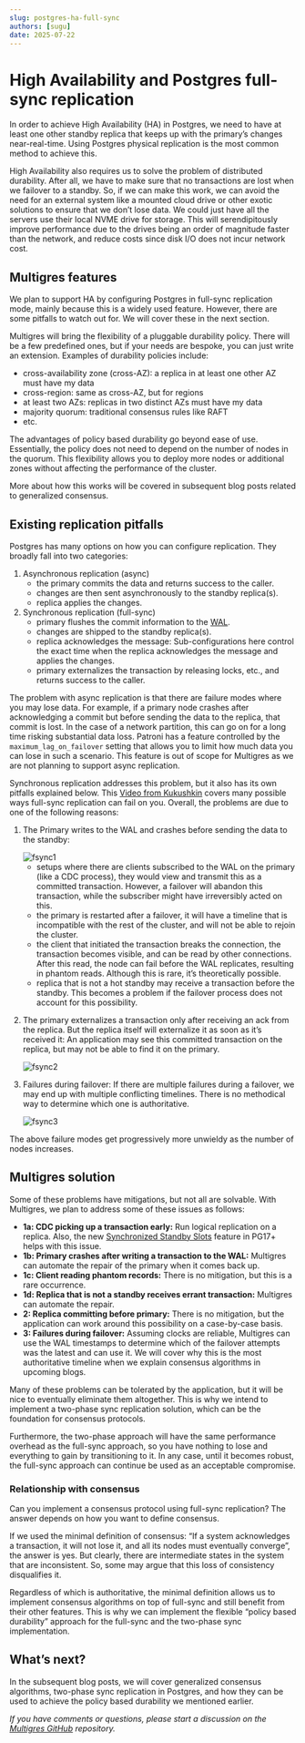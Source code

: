 ```yaml
---
slug: postgres-ha-full-sync
authors: [sugu]
date: 2025-07-22
---
```


# High Availability and Postgres full-sync replication

In order to achieve High Availability (HA) in Postgres, we need to have at least one other standby replica that keeps up with the primary’s changes near-real-time. Using Postgres physical replication is the most common method to achieve this.

High Availability also requires us to solve the problem of distributed durability. After all, we have to make sure that no transactions are lost when we failover to a standby. So, if we can make this work, we can avoid the need for an external system like a mounted cloud drive or other exotic solutions to ensure that we don’t lose data. We could just have all the servers use their local NVME drive for storage. This will serendipitously improve performance due to the drives being an order of magnitude faster than the network, and reduce costs since disk I/O does not incur network cost.

## Multigres features

We plan to support HA by configuring Postgres in full-sync replication mode, mainly because this is a widely used feature. However, there are some pitfalls to watch out for. We will cover these in the next section.

Multigres will bring the flexibility of a pluggable durability policy. There will be a few predefined ones, but if your needs are bespoke, you can just write an extension. Examples of durability policies include:

- cross-availability zone (cross-AZ): a replica in at least one other AZ must have my data
- cross-region: same as cross-AZ, but for regions
- at least two AZs: replicas in two distinct AZs must have my data
- majority quorum: traditional consensus rules like RAFT
- etc.

The advantages of policy based durability go beyond ease of use. Essentially, the policy does not need to depend on the number of nodes in the quorum. This flexibility allows you to deploy more nodes or additional zones without affecting the performance of the cluster.

More about how this works will be covered in subsequent blog posts related to generalized consensus.

## Existing replication pitfalls

Postgres has many options on how you can configure replication. They broadly fall into two categories:

1. Asynchronous replication (async)
    * the primary commits the data and returns success to the caller.
    * changes are then sent asynchronously to the standby replica(s).
    * replica applies the changes.
2. Synchronous replication (full-sync)
    * primary flushes the commit information to the [WAL](https://www.postgresql.org/docs/current/wal-intro.html).
    * changes are shipped to the standby replica(s).
    * replica acknowledges the message: Sub-configurations here control the exact time when the replica acknowledges the message and applies the changes.
    * primary externalizes the transaction by releasing locks, etc., and returns success to the caller.

The problem with async replication is that there are failure modes where you may lose data. For example, if a primary node crashes after acknowledging a commit but before sending the data to the replica, that commit is lost. In the case of a network partition, this can go on for a long time risking substantial data loss. Patroni has a feature controlled by the `maximum_lag_on_failover` setting that allows you to limit how much data you can lose in such a scenario. This feature is out of scope for Multigres as we are not planning to support async replication.

Synchronous replication addresses this problem, but it also has its own pitfalls explained below. This [Video from Kukushkin](https://youtu.be/PFn9qRGzTMc?si=neDR5sgti16Hfni0) covers many possible ways full-sync replication can fail on you. Overall, the problems are due to one of the following reasons:

1. The Primary writes to the WAL and crashes before sending the data to the standby:
    
    <img src="/img/blog/ha-postgres-full-sync/fsync-1--dark.svg" alt="fsync1" />
    
    * setups where there are clients subscribed to the WAL on the primary (like a CDC process), they would view and transmit this as a committed transaction. However, a failover will abandon this transaction, while the subscriber might have irreversibly acted on this.
    * the primary is restarted after a failover, it will have a timeline that is incompatible with the rest of the cluster, and will not be able to rejoin the cluster.
    * the client that initiated the transaction breaks the connection, the transaction becomes visible, and can be read by other connections. After this read, the node can fail before the WAL replicates, resulting in phantom reads. Although this is rare, it’s theoretically possible.
    * replica that is not a hot standby may receive a transaction before the standby. This becomes a problem if the failover process does not account for this possibility.
2. The primary externalizes a transaction only after receiving an ack from the replica. But the replica itself will externalize it as soon as it’s received it: An application may see this committed transaction on the replica, but may not be able to find it on the primary.
    
    <img src="/img/blog/ha-postgres-full-sync/fsync-2--dark.svg" alt="fsync2" />
    
3. Failures during failover: If there are multiple failures during a failover, we may end up with multiple conflicting timelines. There is no methodical way to determine which one is authoritative.

    <img src="/img/blog/ha-postgres-full-sync/fsync-3--dark.svg" alt="fsync3" />

The above failure modes get progressively more unwieldy as the number of nodes increases.

## Multigres solution

Some of these problems have mitigations, but not all are solvable. With Multigres, we plan to address some of these issues as follows:

- **1a: CDC picking up a transaction early:** Run logical replication on a replica. Also, the new [Synchronized Standby Slots](https://postgresqlco.nf/doc/en/param/synchronized_standby_slots/) feature in PG17+ helps with this issue.
- **1b: Primary crashes after writing a transaction to the WAL:** Multigres can automate the repair of the primary when it comes back up.
- **1c: Client reading phantom records:** There is no mitigation, but this is a rare occurrence.
- **1d: Replica that is not a standby receives errant transaction:** Multigres can automate the repair.
- **2: Replica committing before primary:** There is no mitigation, but the application can work around this possibility on a case-by-case basis.
- **3: Failures during failover:** Assuming clocks are reliable, Multigres can use the WAL timestamps to determine which of the failover attempts was the latest and can use it. We will cover why this is the most authoritative timeline when we explain consensus algorithms in upcoming blogs.

Many of these problems can be tolerated by the application, but it will be nice to eventually eliminate them altogether. This is why we intend to implement a two-phase sync replication solution, which can be the foundation for consensus protocols.

Furthermore, the two-phase approach will have the same performance overhead as the full-sync approach, so you have nothing to lose and everything to gain by transitioning to it. In any case, until it becomes robust, the full-sync approach can continue be used as an acceptable compromise.

### Relationship with consensus

Can you implement a consensus protocol using full-sync replication? The answer depends on how you want to define consensus.

If we used the minimal definition of consensus: “If a system acknowledges a transaction, it will not lose it, and all its nodes must eventually converge”, the answer is yes. But clearly, there are intermediate states in the system that are inconsistent. So, some may argue that this loss of consistency disqualifies it.

Regardless of which is authoritative, the minimal definition allows us to implement consensus algorithms on top of full-sync and still benefit from their other features. This is why we can implement the flexible “policy based durability” approach for the full-sync and the two-phase sync implementation.

## What’s next?

In the subsequent blog posts, we will cover generalized consensus algorithms, two-phase sync replication in Postgres, and how they can be used to achieve the policy based durability we mentioned earlier.

_If you have comments or questions, please start a discussion on the [Multigres GitHub](https://github.com/multigres/multigres/discussions) repository._